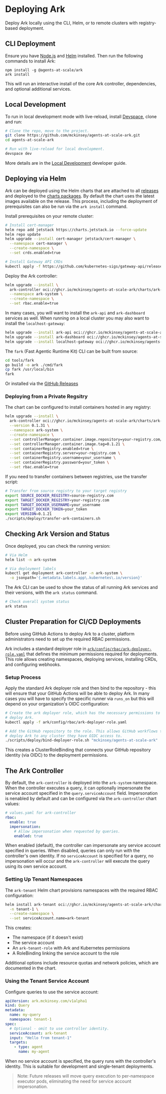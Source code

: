 # Deploying Ark

Deploy Ark locally using the CLI, Helm, or to remote clusters with registry-based deployment.

## CLI Deployment

Ensure you have [Node.js](https://nodejs.org/en/download) and [Helm](https://helm.sh/docs/intro/install/) installed. Then run the following commands to install Ark:

```
npm install -g @agents-at-scale/ark
ark install
```

This will run an interactive install of the core Ark controller, dependencies, and optional additional services.

## Local Development

To run in local development mode with live-reload, install [Devspace](https://devspace.sh), clone and run:

```bash
# Clone the repo, move to the project.
git clone https://github.com/mckinsey/agents-at-scale-ark.git
cd agents-at-scale-ark

# Run with live-reload for local development.
devspace dev
```

More details are in the [Local Development](../../developer-guide/local-development) developer guide. 

## Deploying via Helm

Ark can be deployed using the Helm charts that are attached to all [releases](https://github.com/mckinsey/agents-at-scale-ark/releases/) and deployed to the [charts packages](https://github.com/orgs/mckinsey/packages?repo_name=agents-at-scale-ark). By default the chart uses the latest images available on the release. This process, including the deployment of prerequisites can also be run via the `ark install` command.

Install prerequisites on your remote cluster:

```bash
# Install cert-manager
helm repo add jetstack https://charts.jetstack.io --force-update  
helm repo update
helm upgrade --install cert-manager jetstack/cert-manager \
  --namespace cert-manager \
  --create-namespace \
  --set crds.enabled=true

# Install Gateway API CRDs
kubectl apply -f https://github.com/kubernetes-sigs/gateway-api/releases/download/v1.3.0/standard-install.yaml
```

Deploy the Ark controller:

```bash
helm upgrade --install \
  ark-controller oci://ghcr.io/mckinsey/agents-at-scale-ark/charts/ark-controller \
  --namespace ark-system \
  --create-namespace \
  --set rbac.enable=true
```

In many cases, you will want to install the `ark-api` and `ark-dashboard` services as well. When running on a local cluster you may also want to install the `localhost-gateway`:

```bash
helm upgrade --install ark-api oci://ghcr.io/mckinsey/agents-at-scale-ark/charts/ark-api
helm upgrade --install ark-dashboard oci://ghcr.io/mckinsey/agents-at-scale-ark/charts/ark-dashboard
helm upgrade --install localhost-gateway oci://ghcr.io/mckinsey/agents-at-scale-ark/charts/localhost-gateway
```

The `fark` (Fast Agentic Runtime Kit) CLI can be built from source:

```bash
cd tools/fark
go build -o ark ./cmd/fark
cp fark /usr/local/bin
fark
```

Or installed via the [GitHub Releases](https://github.com/mckinsey/agents-at-scale-ark/releases)

### Deploying from a Private Regsitry

The chart can be configured to install containers hosted in any registry:

```bash
helm upgrade --install \
  ark-controller oci://ghcr.io/mckinsey/agents-at-scale-ark/charts/ark-controller \
  --version 0.1.31 \
  --namespace ark-system \
  --create-namespace \
  --set controllerManager.container.image.repository=your-registry.com/ark-controller \
  --set controllerManager.container.image.tag=0.1.21 \
  --set containerRegistry.enabled=true \
  --set containerRegistry.server=your-registry.com \
  --set containerRegistry.username=your_username \
  --set containerRegistry.password=your_token \
  --set rbac.enable=true
```

If you need to transfer containers between registries, use the transfer script:

```bash
# Transfer from source registry to your target registry
export SOURCE_DOCKER_REGISTRY=source-registry.com  
export TARGET_DOCKER_REGISTRY=your-registry.com
export TARGET_DOCKER_USERNAME=your_username
export TARGET_DOCKER_TOKEN=your_token
export VERSION=0.1.21
./scripts/deploy/transfer-ark-containers.sh
```

## Checking Ark Version and Status

Once deployed, you can check the running version:

```bash
# Via Helm
helm list -n ark-system

# Via deployment labels  
kubectl get deployment ark-controller -n ark-system \
  -o jsonpath='{.metadata.labels.app\.kubernetes\.io/version}'
```

The Ark CLI can be used to show the status of all running Ark services and their versions, with the `ark status` command.

```bash
# Check overall system status
ark status
```

## Cluster Preparation for CI/CD Deployments

Before using GitHub Actions to deploy Ark to a cluster, platform administrators need to set up the required RBAC permissions.

Ark includes a standard deployer role in [`ark/config/rbac/ark-deployer-role.yaml`](https://github.com/mckinsey/agents-at-scale-ark/blob/main/ark/config/rbac/ark-deployer-role.yaml) that defines the minimum permissions required for deployments. This role allows creating namespaces, deploying services, installing CRDs, and configuring webhooks.

### Setup Process

Apply the standard Ark deployer role and then bind to the repository - this will ensure that your GitHub Actions will be able to deploy Ark. In many cases you will have to specify the specific runner via `runs_on` but this will depend on your organization's OIDC configuration:

```bash
# Create the ark deployer role, which has the necessary permissions to
# deploy Ark.
kubectl apply -f ark/config/rbac/ark-deployer-role.yaml

# Add the GitHub repository to the role. This allows GitHub workflows to
# deploy Ark to any cluster they have OIDC access to.
./scripts/deploy/bind-deployer-role.sh "mckinsey/agents-at-scale-ark"
```

This creates a ClusterRoleBinding that connects your GitHub repository identity (via OIDC) to the deployment permissions.

## The Ark Controller

By default, the `ark-controller` is deployed into the `ark-system` namespace. When the controller executes a query, it can optionally impersonate the service account specified in the `query.serviceAccount` field. Impersonation is nenabled by default and can be configured via the `ark-controller` chart values:

```yaml
# values.yaml for ark-controller
rbac:
  enable: true
  impersonation:
    # Allow impersonation when requested by queries.
    enabled: true
```

When enabled (default), the controller can impersonate any service account specified in queries. When disabled, queries can only run with the controller's own identity. If no `serviceAccount` is specified for a query, no impersonation will occur and the `ark-controller` will execute the query using its own service account.

### Setting Up Tenant Namespaces

The `ark-tenant` Helm chart provisions namespaces with the required RBAC configuration:

```bash
helm install ark-tenant oci://ghcr.io/mckinsey/agents-at-scale-ark/charts/ark-tenant \
  -n tenant-1 \
  --create-namespace \
  --set serviceAccount.name=ark-tenant
```

This creates:
- The namespace (if it doesn't exist)
- The service account
- An `ark-tenant-role` with Ark and Kubernetes permissions
- A RoleBinding linking the service account to the role

Additional options include resource quotas and network policies, which are documented in the chart.

### Using the Tenant Service Account

Configure queries to use the service account:

```yaml
apiVersion: ark.mckinsey.com/v1alpha1
kind: Query
metadata:
  name: my-query
  namespace: tenant-1
spec:
  # Optional - omit to use controller identity.
  serviceAccount: ark-tenant  
  input: "Hello from tenant-1"
  targets:
    - type: agent
      name: my-agent
```

When no service account is specified, the query runs with the controller's identity. This is suitable for development and single-tenant deployments.

> Note: Future releases will move query execution to per-namespace executor pods, eliminating the need for service account impersonation.
